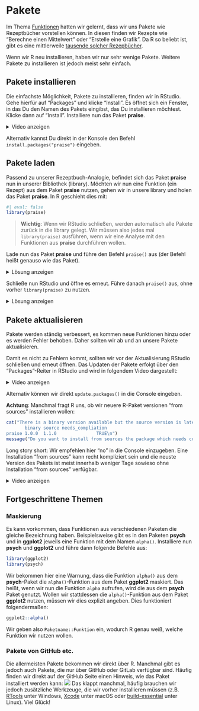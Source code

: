 # Pakete

Im Thema [Funktionen](Funktionen.qmd) hatten wir gelernt, dass wir uns Pakete
wie Rezeptbücher vorstellen können. In diesen finden wir Rezepte wie "Berechne einen
Mittelwert" oder "Erstelle eine Grafik". Da R so beliebt ist, gibt es eine mittlerweile
[tausende solcher Rezepbücher](https://cran.r-project.org/web/packages/available_packages_by_name.html). 

Wenn wir R neu installieren, haben wir nur sehr wenige Pakete. Weitere Pakete zu
installieren ist jedoch meist sehr einfach.

## Pakete installieren

Die einfachste Möglichkeit, Pakete zu installieren, finden wir in RStudio. Gehe hierfür auf "Packages" und klicke "Install".
Es öffnet sich ein Fenster, in das Du den Namen des Pakets eingibst,
das Du installieren möchtest. Klicke dann auf "Install". Installiere nun das 
Paket **praise**.

<details>
<summary>Video anzeigen</summary>

![](figures/Pakete/Bilder/install_packages.gif)

</details>

Alternativ kannst Du direkt in der Konsole den Befehl `install.packages("praise")`
eingeben.

## Pakete laden

Passend zu unserer Rezeptbuch-Analogie, befindet sich das Paket
**praise** nun in unserer Bibliothek (library). Möchten wir nun eine Funktion (ein Rezept)
aus dem Paket **praise** nutzen, gehen wir in unsere library
und holen das Paket **praise**. In R geschieht dies mit:

```r
#| eval: false
library(praise)
```

> **Wichtig**: Wenn wir RStudio schließen, werden automatisch alle
Pakete zurück in die library gelegt. Wir müssen also jedes mal `library(praise)` ausführen, wenn wir eine Analyse mit den Funktionen aus **praise** durchführen wollen.

Lade nun das Paket **praise** und führe den Befehl `praise()` aus (der Befehl heißt
genauso wie das Paket).

<details>
<summary>Lösung anzeigen</summary>

```r
#| eval: false
library(praise)
praise()
```
```r
#| echo: false
print("You are magnificent!")
```

</details>

Schließe nun RStudio und öffne es erneut. Führe danach `praise()` aus, ohne vorher
`library(praise)` zu nutzen.

<details>
<summary>Lösung anzeigen</summary>

```r
#| error: true
praise()
```

Wir müssen das Paket erst wieder aus der library holen!
```r
#| eval: false
library(praise)
praise()
```
```r
#| echo: false
print("You are delightful!")
```

</details>

## Pakete aktualisieren

Pakete werden ständig verbessert, es kommen neue Funktionen hinzu oder es
werden Fehler behoben. Daher sollten wir ab und an unsere Pakete aktualisieren.

Damit es nicht zu Fehlern kommt, sollten wir vor der Aktualisierung RStudio
schließen und erneut öffnen. 
Das Updaten der Pakete erfolgt über den "Packages"-Reiter in RStudio und wird
in folgendem Video dargestellt:

<details>
<summary>Video anzeigen</summary>

![](figures/Pakete/Bilder/update_packages.gif)

</details>

Alternativ können wir direkt `update.packages()` in die Console eingeben.

**Achtung**: Manchmal fragt R uns, ob wir neuere R-Paket versionen "from sources"
installieren wollen:
```r
cat("There is a binary version available but the source version is later:
       binary source needs_compliation
praise 1.0.0  1.1.0               TRUE\n")
message("Do you want to install from sources the package which needs compilation  (Yes/no/cancel)?")
```
Long story short: Wir empfehlen hier "no" in die Console einzugeben. Eine 
Installation "from sources" kann recht kompliziert sein und die neuste
Version des Pakets ist meist innerhalb weniger Tage sowieso ohne Installation
"from sources" verfügbar.

<details>
<summary>Video anzeigen</summary>

![](figures/Pakete/Bilder/update_from_source.gif)

</details>

## Fortgeschrittene Themen

### Maskierung

Es kann vorkommen, dass Funktionen aus verschiedenen Paketen die gleiche Bezeichnung haben. 
Beispielsweise gibt es in den Paketen **psych** und in **ggplot2** jeweils eine Funktion mit 
dem Namen `alpha()`. Installiere nun **psych** und **ggplot2** und führe dann folgende
Befehle aus:

```r
library(ggplot2)
library(psych)
```
Wir bekommen hier eine Warnung, dass die Funktion `alpha()` aus dem **psych**-Paket die 
`alpha()`-Funktion aus dem Paket **ggplot2** maskiert. Das heißt, wenn wir nun die
Funktion `alpha` aufrufen, wird die aus dem **psych** Paket genutzt. Wollen wir
stattdessen die `alpha()`-Funktion aus dem Paket **ggplot2** nutzen, müssen wir
dies explizit angeben. Dies funktioniert folgendermaßen:
```r
ggplot2::alpha()
```
Wir geben also `Paketname::Funktion` ein, wodurch R genau weiß, welche Funktion
wir nutzen wollen.

### Pakete von GitHub etc.

Die allermeisten Pakete bekommen wir direkt über R. Manchmal gibt es jedoch auch
Pakete, die nur über GitHub oder GitLab verfügbar sind. Häufig finden wir direkt
auf der GitHub Seite einen Hinweis, wie das Paket installiert werden kann:
![](figures/Pakete/Bilder/install_from_github.png)
Das klappt manchmal, häufig brauchen wir jedoch zusätzliche Werkzeuge, die wir 
vorher installieren müssen (z.B. [RTools](https://cran.r-project.org/bin/windows/Rtools/) unter Windows, [Xcode](https://apps.apple.com/de/app/xcode/id497799835?mt=12) unter macOS oder
[build-essential](https://packages.ubuntu.com/focal/build-essential) unter Linux).
Viel Glück!

